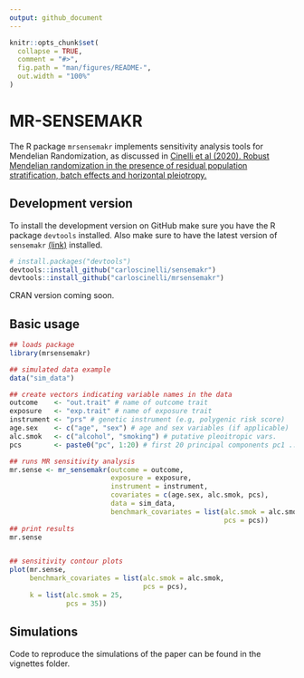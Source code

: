 ```yaml
---
output: github_document
---
```


<!-- README.md is generated from README.Rmd. Please edit that file -->

```r
knitr::opts_chunk$set(
  collapse = TRUE,
  comment = "#>",
  fig.path = "man/figures/README-",
  out.width = "100%"
)
```

# MR-SENSEMAKR

<!-- badges: start -->
<!-- badges: end -->

The R package `mrsensemakr` implements sensitivity analysis tools for Mendelian Randomization, as discussed in [Cinelli et al (2020). Robust Mendelian randomization in the presence of residual population stratification, batch effects and horizontal pleiotropy.](https://www.biorxiv.org/content/10.1101/2020.10.21.347773v1)

## Development version

<!-- commit -->

To install the development version on GitHub make sure you have the R package `devtools` installed. Also make sure to have the latest version of `sensemakr` [(link)](https://github.com/carloscinelli/sensemakr) installed.

``` r
# install.packages("devtools")
devtools::install_github("carloscinelli/sensemakr")
devtools::install_github("carloscinelli/mrsensemakr")
```

CRAN version coming soon.

## Basic usage



```r
## loads package
library(mrsensemakr)

## simulated data example
data("sim_data")

## create vectors indicating variable names in the data
outcome    <- "out.trait" # name of outcome trait
exposure   <- "exp.trait" # name of exposure trait
instrument <- "prs" # genetic instrument (e.g, polygenic risk score)
age.sex    <- c("age", "sex") # age and sex variables (if applicable)
alc.smok   <- c("alcohol", "smoking") # putative pleoitropic vars.
pcs        <- paste0("pc", 1:20) # first 20 principal components pc1 ... pc20

## runs MR sensitivity analysis
mr.sense <- mr_sensemakr(outcome = outcome,
                         exposure = exposure,
                         instrument = instrument,
                         covariates = c(age.sex, alc.smok, pcs), 
                         data = sim_data, 
                         benchmark_covariates = list(alc.smok = alc.smok,
                                                     pcs = pcs))
## print results
mr.sense


## sensitivity contour plots
plot(mr.sense, 
     benchmark_covariates = list(alc.smok = alc.smok,
                                 pcs = pcs),
     k = list(alc.smok = 25,
              pcs = 35))
```

## Simulations

Code to reproduce the simulations of the paper can be found in the vignettes folder.
